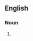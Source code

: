 ==English==

===Noun===
{{head|en|noun form|head=[[southern|Southern]] [[Europeans]]}}

# {{plural of|Southern European|lang=en}}